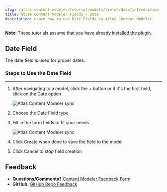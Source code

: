 ```yaml
---
slug: /atlas-content-modeler/tutorial/models/fields/date/introduction
title: Atlas Content Modeler Fields - Date
description: Learn how to use Date Fields in Atlas Content Modeler.
---
```


**Note**: These tutorials assume that you have already [installed the plugin](../../../../introduction.mdx).

## Date Field

The date field is used for proper dates.

### Steps to Use the Date Field
---
1. After navigating to a model, click the + button or if it's the first field, click on the Date option

    ![Atlas Content Modeler sync](../../../../images/select_option.png)

1. Choose the Date Field type

1. Fill in the form fields to fit your needs

    ![Atlas Content Modeler sync](../../../../images/new_date_field.png)

1. Click Create when done to save the field to the model

1. Click Cancel to stop field creation

## Feedback

- **Questions/Comments?** [Content Modeler Feedback Form](https://docs.google.com/forms/d/e/1FAIpQLScc2VN-GRSJMz8zVgJLL6kiX3VeV2jkSDnmU1gnuNElEHCEVQ/viewform)
- **GitHub**: [GitHub Repo Feedback](https://github.com/wpengine/atlas-content-modeler/issues/new/choose)